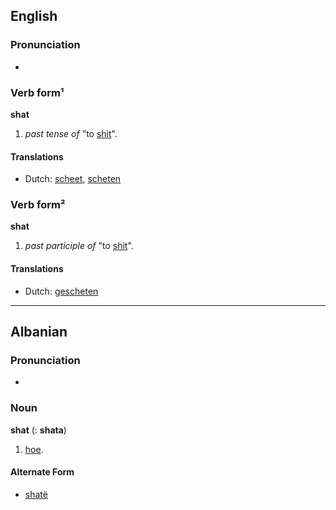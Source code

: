 ==English==
===Pronunciation===
*{{IPA|/ʃæt/}}

===Verb form¹===
'''shat'''
# ''past tense of'' "to [[shit#Verb|shit]]".

====Translations====
*Dutch: [[scheet]], [[scheten]]

===Verb form²===
'''shat'''
# ''past participle of'' "to [[shit#Verb|shit]]".
{{seeCites}}

====Translations====
*Dutch: [[gescheten]]


----

==Albanian==
===Pronunciation===
*{{IPA|/ʃat/}}
===Noun===
'''shat''' {{m}} ({{p}}: '''shata''')
# [[hoe]].
====Alternate Form====
*[[shatë]]